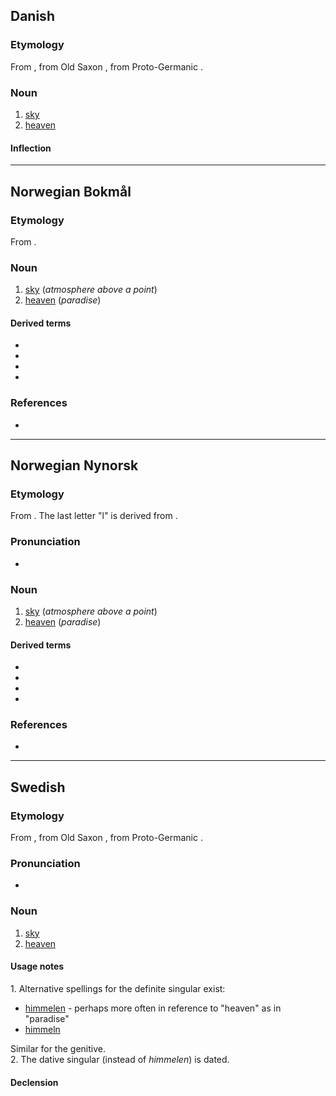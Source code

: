 {{also|Himmel}}
==Danish==

===Etymology===
From {{der|da|gmq-oda|*himæl}}, from Old Saxon {{l|osx|himil}}, from Proto-Germanic {{l|gem-pro|*himilaz}}.

===Noun===
{{da-noun|stem=himl|en|e|sg-def-2=himmelen}}

# [[sky]]
# [[heaven]]

====Inflection====
{{da-noun-infl|stem=himl|en|e|sg-def-2=himmelen|gen-sg-def-2=himmelens}}

----

==Norwegian Bokmål==

===Etymology===
From {{der|nb|osx|himil}}.

===Noun===
{{nb-noun-m1||himl}}

# [[sky]] (''atmosphere above a point'')
# [[heaven]] (''paradise'')

====Derived terms====
* {{l|nb|himmellegeme}}
* {{l|nb|himmelrike}}
* {{l|nb|nattehimmel}}
* {{l|nb|stjernehimmel}}

===References===
* {{R:The Bokmål Dictionary}}

----

==Norwegian Nynorsk==

===Etymology===
From {{der|nn|non|himinn}}. The last letter "l" is derived from {{der|nn|de|Himmel}}.

===Pronunciation===
* {{IPA|/²hɪmːɛl/|lang=no}}

===Noun===
{{nn-noun-m1||himl}}

# [[sky]] (''atmosphere above a point'')
# [[heaven]] (''paradise'')

====Derived terms====
* {{l|nn|himmellekam}}
* {{l|nn|himmelrike}}
* {{l|nn|nattehimmel}}
* {{l|nn|stjernehimmel}}

===References===
* {{R:The Nynorsk Dictionary}}

----

==Swedish==

===Etymology===
From {{der|sv|gmq-osw|himil}}, from Old Saxon {{l|gmq-osw|himil}}, from Proto-Germanic {{l|gem-pro|*himilaz}}.

===Pronunciation===
* {{audio|Sv-himmel.ogg|audio|lang=sv}}

===Noun===
{{sv-noun|c}}

# [[sky]]
# [[heaven]]

====Usage notes====
1. Alternative spellings for the definite singular exist:
* [[himmelen]] - perhaps more often in reference to "heaven" as in "paradise"
* [[himmeln]]
Similar for the genitive.<br />
2. The dative singular {{m|sv|himlom}} (instead of ''himmelen'') is dated.

====Declension====
{{sv-infl-noun-c-ar|2=himl}}